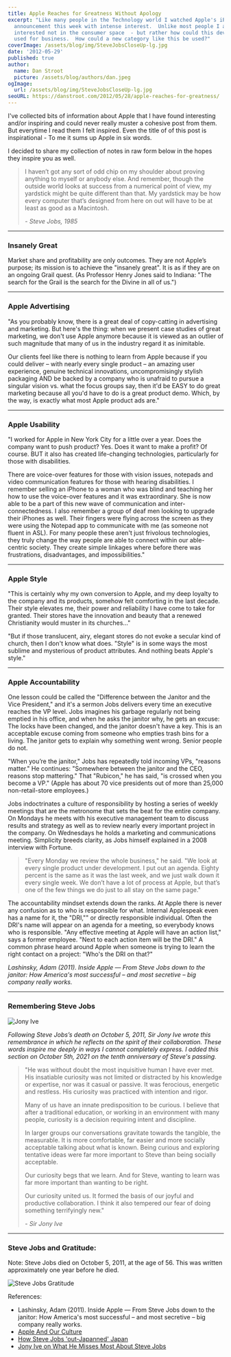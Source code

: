 ```yaml
---
title: Apple Reaches for Greatness Without Apology
excerpt: "Like many people in the Technology world I watched Apple's iPad
  announcement this week with intense interest.  Unlike most people I am
  interested not in the consumer space  - but rather how could this device be
  used for business.  How could a new category like this be used?"
coverImage: /assets/blog/img/SteveJobsCloseUp-lg.jpg
date: '2012-05-29'
published: true
author:
  name: Dan Stroot
  picture: /assets/blog/authors/dan.jpeg
ogImage:
  url: /assets/blog/img/SteveJobsCloseUp-lg.jpg
seoURL: https://danstroot.com/2012/05/28/apple-reaches-for-greatness/
---
```


I've collected bits of information about Apple that I have found interesting and/or inspiring and could never really muster a cohesive post from them. But everytime I read them I felt inspired. Even the title of of this post is inspirational - To me it sums up Apple in six words.

I decided to share my collection of notes in raw form below in the hopes they inspire you as well.

> I haven’t got any sort of odd chip on my shoulder about proving anything to myself or anybody else. And remember, though the outside world looks at success from a numerical point of view, my yardstick might be quite different than that. My yardstick may be how every computer that’s designed from here on out will have to be at least as good as a Macintosh.
>
> <cite>- Steve Jobs, 1985</cite>

---

### Insanely Great

Market share and profitability are only outcomes. They are not Apple’s purpose; its mission is to achieve the "insanely great". It is as if they are on an ongoing Grail quest. (As Professor Henry Jones said to Indiana: "The search for the Grail is the search for the Divine in all of us.")

---

### Apple Advertising

"As you probably know, there is a great deal of copy-catting in advertising and marketing. But here's the thing: when we present case studies of great marketing, we don't use Apple anymore because it is viewed as an outlier of such magnitude that many of us in the industry regard it as inimitable.

Our clients feel like there is nothing to learn from Apple because if you could deliver &#8211; with nearly every single product &#8211; an amazing user experience, genuine technical innovations, uncompromisingly stylish packaging AND be backed by a company who is unafraid to pursue a singular vision vs. what the focus groups say, then it'd be EASY to do great marketing because all you'd have to do is a great product demo. Which, by the way, is exactly what most Apple product ads are."

---

### Apple Usability

"I worked for Apple in New York City for a little over a year. Does the company want to push product? Yes. Does it want to make a profit? Of course. BUT it also has created life-changing technologies, particularly for those with disabilities.

There are voice-over features for those with vision issues, notepads and video communication features for those with hearing disabilities. I remember selling an iPhone to a woman who was blind and teaching her how to use the voice-over features and it was extraordinary. She is now able to be a part of this new wave of communication and inter-connectedness. I also remember a group of deaf men looking to upgrade their iPhones as well. Their fingers were flying across the screen as they were using the Notepad app to communicate with me (as someone not fluent in ASL). For many people these aren't just frivolous technologies, they truly change the way people are able to connect within our able-centric society. They create simple linkages where before there was frustrations, disadvantages, and impossibilities."

---

### Apple Style

"This is certainly why my own conversion to Apple, and my deep loyalty to the company and its products, somehow felt comforting in the last decade. Their style elevates me, their power and reliability I have come to take for granted. Their stores have the innovation and beauty that a renewed Christianity would muster in its churches…"

"But if those translucent, airy, elegant stores do not evoke a secular kind of church, then I don't know what does. "Style" is in some ways the most sublime and mysterious of product attributes. And nothing beats Apple's style."

---

### Apple Accountability

One lesson could be called the "Difference between the Janitor and the Vice President," and it's a sermon Jobs delivers every time an executive reaches the VP level. Jobs imagines his garbage regularly not being emptied in his office, and when he asks the janitor why, he gets an excuse: The locks have been changed, and the janitor doesn't have a key. This is an acceptable excuse coming from someone who empties trash bins for a living. The janitor gets to explain why something went wrong. Senior people do not.

"When you’re the janitor," Jobs has repeatedly told incoming VPs, "reasons matter." He continues: "Somewhere between the janitor and the CEO, reasons stop mattering." That "Rubicon," he has said, "is crossed when you become a VP." (Apple has about 70 vice presidents out of more than 25,000 non-retail-store employees.)

Jobs indoctrinates a culture of responsibility by hosting a series of weekly meetings that are the metronome that sets the beat for the entire company. On Mondays he meets with his executive management team to discuss results and strategy as well as to review nearly every important project in the company. On Wednesdays he holds a marketing and communications meeting. Simplicity breeds clarity, as Jobs himself explained in a 2008 interview with Fortune.

> "Every Monday we review the whole business," he said. "We look at
> every single product under development. I put out an agenda.
> Eighty percent is the same as it was the last week, and we just
> walk down it every single week. We don’t have a lot of process at
> Apple, but that’s one of the few things we do just to all stay on
> the same page."

The accountability mindset extends down the ranks. At Apple there is never any confusion as to who is responsible for what. Internal Applespeak even has a name for it, the "DRI,"" or directly responsible individual. Often the DRI's name will appear on an agenda for a meeting, so everybody knows who is responsible. "Any effective meeting at Apple will have an action list," says a former employee. "Next to each action item will be the DRI." A common phrase heard around Apple when someone is trying to learn the right contact on a project: "Who's the DRI on that?"

_Lashinsky, Adam (2011). Inside Apple &#8212; From Steve Jobs down to the janitor: How America's most successful &#8211; and most secretive &#8211; big company really works._

---

### Remembering Steve Jobs

![Jony Ive](/assets/blog/img/jony_ive.jpg)

_Following Steve Jobs’s death on October 5, 2011, Sir Jony Ive wrote this remembrance in which he reflects on the spirit of their collaboration. These words inspire me deeply in ways I cannot completely express. I added this section on October 5th, 2021 on the tenth anniversary of Steve's passing._

> "He was without doubt the most inquisitive human I have ever met. His insatiable curiosity was not limited or distracted by his knowledge or expertise, nor was it casual or passive. It was ferocious, energetic and restless. His curiosity was practiced with intention and rigor.
>
> Many of us have an innate predisposition to be curious. I believe that after a traditional education, or working in an environment with many people, curiosity is a decision requiring intent and discipline.
>
> In larger groups our conversations gravitate towards the tangible, the measurable. It is more comfortable, far easier and more socially acceptable talking about what is known. Being curious and exploring tentative ideas were far more important to Steve than being socially acceptable.
>
> Our curiosity begs that we learn. And for Steve, wanting to learn was far more important than wanting to be right.
>
> Our curiosity united us. It formed the basis of our joyful and productive collaboration. I think it also tempered our fear of doing something terrifyingly new."
>
> <cite>- Sir Jony Ive</cite>

---

### Steve Jobs and Gratitude:

Note: Steve Jobs died on October 5, 2011, at the age of 56. This was written approximately one year before he died.

![Steve Jobs Gratitude](/assets/blog/img/steve_jobs.jpg)

References:

- Lashinsky, Adam (2011). Inside Apple &#8212; From Steve Jobs down to the janitor: How America's most successful &#8211; and most secretive &#8211; big company really works.
- [Apple And Our Culture](https://www.theatlantic.com/daily-dish/archive/2011/01/apple-and-our-culture-ctd/176973/)
- [How Steve Jobs 'out-Japanned' Japan](http://www.sfgate.com/cgi-bin/article.cgi?f=/g/a/2011/01/28/apop012811.DTL&ao=2)
- [Jony Ive on What He Misses Most About Steve Jobs](https://www.wsj.com/articles/jony-ive-steve-jobs-memories-10th-anniversary-11633354769)
